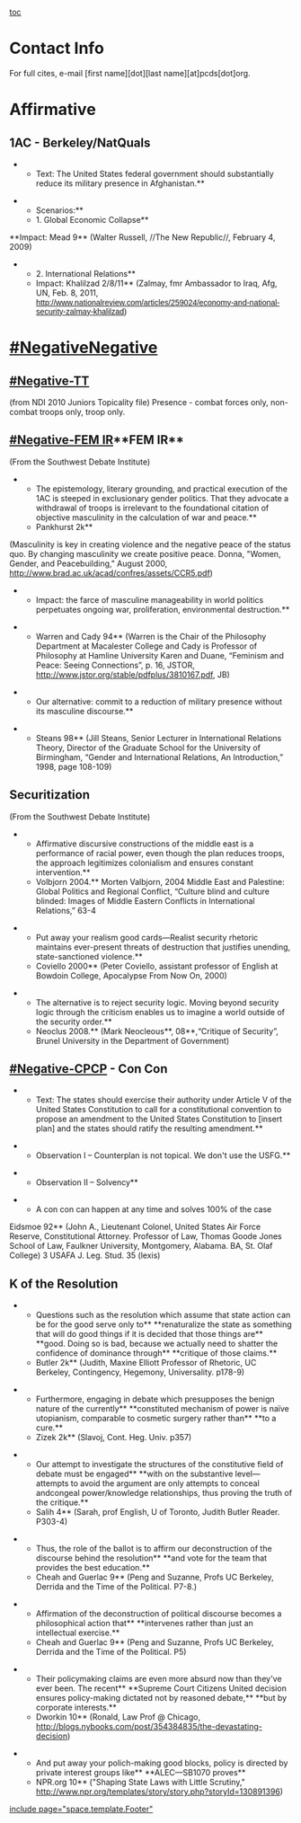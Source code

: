 [[toc]]
=Contact Info=
For full cites, e-mail [first name][dot][last name][at]pcds[dot]org.

=Affirmative= 
==1AC - Berkeley/NatQuals== 
**Text: The United States federal government should substantially reduce its military presence in Afghanistan.**

**Scenarios:**
**1. Global Economic Collapse**
<span style="margin-bottom: 0in;">**Impact: Mead 9** <span style="font-weight: normal;">(Walter Russell, //The New Republic//, February 4, 2009)</span></span>

**2. International Relations**
**Impact: Khalilzad 2/8/11** (Zalmay, fmr Ambassador to Iraq, Afg, UN, Feb. 8, 2011, <span style="font-family: Arial,Helvetica,sans-serif;">http://www.nationalreview.com/articles/259024/economy-and-national-security-zalmay-khalilzad)</span>

=[[#Negative]]Negative= 
==[[#Negative-T]]T== 
(from NDI 2010 Juniors Topicality file)
Presence - combat forces only, non-combat troops only, troop only.
==[[#Negative-FEM IR]]**FEM IR**== 
(From the Southwest Debate Institute)
**The epistemology, literary grounding, and practical execution of the 1AC is steeped in exclusionary gender politics. That they advocate a withdrawal of troops is irrelevant to the foundational citation of objective masculinity in the calculation of war and peace.**
**Pankhurst 2k**
(Masculinity is key in creating violence and the negative peace of the status quo. By changing masculinity we create positive peace. Donna, "Women, Gender, and Peacebuilding," August 2000, [[http://www.brad.ac.uk/acad/confres/assets/CCR5.pdf]])

**Impact: the farce of masculine manageability in world politics perpetuates ongoing war, proliferation, environmental destruction.**

**Warren and Cady 94** <span class="underline">(Warren is the Chair of the Philosophy Department at Macalester College and Cady is Professor of Philosophy at Hamline University Karen and Duane, “Feminism and Peace: Seeing Connections”, p. 16, JSTOR, [[http://www.jstor.org/stable/pdfplus/3810167.pdf]], JB)</span>

**Our alternative: commit to a reduction of military presence without its masculine discourse.**

**Steans 98** (Jill Steans, Senior Lecturer in International Relations Theory, Director of the Graduate School for the University of Birmingham, “Gender and International Relations, An Introduction,” 1998, page 108-109)
==Securitization== 
(From the Southwest Debate Institute)
**Affirmative discursive constructions of the middle east is a performance of racial power, even though the plan reduces troops, the approach legitimizes colonialism and ensures constant intervention.**
**<span class="cite">Volbjorn 2004.</span>** <span class="small">Morten Valbjorn, 2004 Middle East and Palestine: Global Politics and Regional Conflict, “Culture blind and culture blinded: Images of Middle Eastern Conflicts in International Relations,” 63-4</span>

**Put away your realism good cards—Realist security rhetoric maintains ever-present threats of destruction that justifies unending, state-sanctioned violence.**
**Coviello 2000** <span class="small">(Peter Coviello, assistant professor of English at Bowdoin College, Apocalypse From Now On, 2000)</span>

**The alternative is to reject security logic. Moving beyond security logic through the criticism enables us to imagine a world outside of the security order.**
**Neoclus 2008.** (Mark <span class="Author-Date">Neocleous</span>**, <span class="Author-Date">08</span>**,“Critique of Security”, Brunel University in the Department of Government)
==[[#Negative-CP]]CP - Con Con== 
**Text: The states should exercise their authority under Article V of the United States Constitution to call for a constitutional convention to propose an amendment to the United States Constitution to [insert plan] and the states should ratify the resulting amendment.**

**Observation I – Counterplan is not topical. We don't use the USFG.**

**Observation II – Solvency**

**A con con can happen at any time and solves 100% of the case
Eidsmoe 92** (John A., Lieutenant Colonel, United States Air Force Reserve, Constitutional Attorney. Professor of Law, Thomas Goode Jones School of Law, Faulkner University, Montgomery, Alabama. BA, St. Olaf College) 3 USAFA J. Leg. Stud. 35 (lexis)
==K of the Resolution== 
**Questions such as the resolution which assume that state action can be for the good serve only to** **renaturalize the state as something that will do good things if it is decided that those things are** **good. Doing so is bad, because we actually need to shatter the confidence of dominance through** **critique of those claims.**
**Butler 2k** (Judith, Maxine Elliott Professor of Rhetoric, UC Berkeley, Contingency, Hegemony, Universality. p178-9)

**Furthermore, engaging in debate which presupposes the benign nature of the currently** **constituted mechanism of power is naïve utopianism, comparable to cosmetic surgery rather than** **to a cure.**
**Zizek 2k** (Slavoj, Cont. Heg. Univ. p357)

**Our attempt to investigate the structures of the constitutive field of debate must be engaged** **with on the substantive level—attempts to avoid the argument are only attempts to conceal andcongeal power/knowledge relationships, thus proving the truth of the critique.**
**Salih 4** (Sarah, prof English, U of Toronto, Judith Butler Reader. P303-4)

**Thus, the role of the ballot is to affirm our deconstruction of the discourse behind the resolution** **and vote for the team that provides the best education.**
**Cheah and Guerlac 9** (Peng and Suzanne, Profs UC Berkeley, Derrida and the Time of the Political. P7-8.)

**Affirmation of the deconstruction of political discourse becomes a philosophical action that** **intervenes rather than just an intellectual exercise.**
**Cheah and Guerlac 9** (Peng and Suzanne, Profs UC Berkeley, Derrida and the Time of the Political. P5)

**Their policymaking claims are even more absurd now than they've ever been. The recent** **Supreme Court Citizens United decision ensures policy-making dictated not by reasoned debate,** **but by corporate interests.**
**Dworkin 10** (Ronald, Law Prof @ Chicago, [[http://blogs.nybooks.com/post/354384835/the-devastating-decision]])

**And put away your polich-making good blocks, policy is directed by private interest groups like** **ALEC—SB1070 proves**
**NPR.org 10** ("Shaping State Laws with Little Scrutiny," [[http://www.npr.org/templates/story/story.php?storyId=130891396]])
[[include page="space.template.Footer"]]